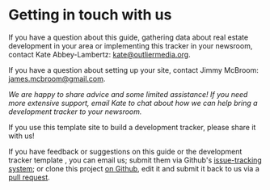 
# Getting in touch with us
If you have a question about this guide, gathering data about real estate development in your area or implementing this tracker in your newsroom, contact Kate Abbey-Lambertz: kate@outliermedia.org.

If you have a question about setting up your site, contact Jimmy McBroom: james.mcbroom@gmail.com.

*We are happy to share advice and some limited assistance! If you need more extensive support, email Kate to chat about how we can help bring a development tracker to your newsroom.*

If you use this template site to build a development tracker, please share it with us!

If you have feedback or suggestions on this guide or the development tracker template , you can email us; submit them via Github's [issue-tracking system](https://github.com/jmcbroom/airtable-tracker-toolkit/issues); or clone this project [on Github](https://github.com/jmcbroom/airtable-tracker-toolkit), edit it and submit it back to us via a [pull request](https://help.github.com/en/articles/about-pull-requests). 

<TableOfContents index={16} />
